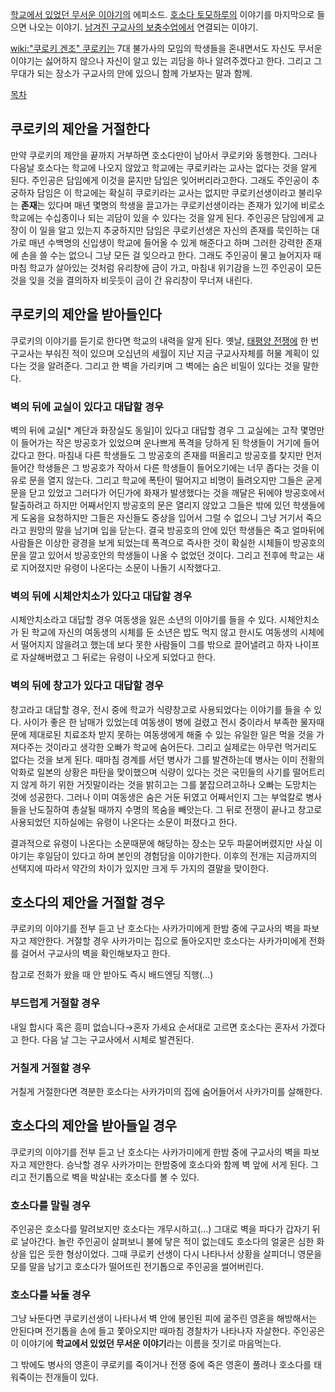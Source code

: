 [[학교에서 있었던 무서운 이야기]]의 에피소드. [[호소다 토모하루]]의 이야기를 마지막으로 들으면 나오는 이야기. [[남겨진 구교사의 보충수업]]에서 연결되는 이야기.

[[wiki:"쿠로키 겐조" 쿠로키]]는 7대 불가사의 모임의 학생들을 혼내면서도 자신도 무서운 이야기는 싫어하지 않으나 자신이 알고 있는 괴담을 하나 알려주겠다고 한다.
그리고 그 무대가 되는 장소가 구교사의 안에 있으니 함께 가보자는 말과 함께.

[[목차]]
== 쿠로키의 제안을 거절한다 ==
만약 쿠로키의 제안을 끝까지 거부하면 호소다만이 남아서 쿠로키와 동행한다. 그러나 다음날 호소다는 학교에 나오지 않았고 학교에는 쿠로키라는 교사는 없다는 것을 알게 된다. 주인공은 담임에게 이것을 묻지만 담임은 잊어버리라고한다. 그래도 주인공이 추궁하자 담임은 이 학교에는 확실히 쿠로키라는 교사는 없지만 쿠로키선생이라고 불리우는 '''존재'''는 있다며 매년 몇명의 학생을 끌고가는 쿠로키선생이라는 존재가 있기에 비로소 학교에는 수십종이나 되는 괴담이 있을 수 있다는 것을 알게 된다. 주인공은 담임에게 교장이 이 일을 알고 있는지 추궁하지만 담임은 쿠로키선생은 자신의 존재를 묵인하는 대가로 매년 수백명의 신입생이 학교에 들어올 수 있게 해준다고 하며 그러한 강력한 존재에 손을 쓸 수는 없으니 그냥 모든 걸 잊으라고 한다. 그래도 주인공이 물고 늘어지자 때마침 학교가 살아있는 것처럼 유리창에 금이 가고, 마침내 위기감을 느낀 주인공이 모든 것을 잊을 것을 결의하자 비웃듯이 금이 간 유리창이 무너져 내린다.

== 쿠로키의 제안을 받아들인다 ==
쿠로키의 이야기를 듣기로 한다면 학교의 내력을 알게 된다. 옛날, [[태평양 전쟁]]에 한 번 구교사는 부숴진 적이 있으며 오십년의 세월이 지난 지금 구교사자체를 허물 계획이 있다는 것을 알려준다. 그리고 한 벽을 가리키며 그 벽에는 숨은 비밀이 있다는 것을 말한다.

=== 벽의 뒤에 교실이 있다고 대답할 경우 ===
벽의 뒤에 교실[* 계단과 화장실도 동일]이 있다고 대답할 경우 그 교실에는 고작 몇명만이 들어가는 작은 방공호가 있었으며 운나쁘게 폭격을 당하게 된 학생들이 거기에 들어갔다고 한다. 마침내 다른 학생들도 그 방공호의 존재를 떠올리고 방공호를 찾지만 먼저 들어간 학생들은 그 방공호가 작아서 다른 학생들이 들어오기에는 너무 좁다는 것을 이유로 문을 열지 않는다. 그리고 학교에 폭탄이 떨어지고 비명이 들려오지만 그들은 굳게 문을 닫고 있었고 그러다가 어딘가에 화재가 발생했다는 것을 깨달은 뒤에야 방공호에서 탈출하려고 하지만 어째서인지 방공호의 문은 열리지 않았고 그들은 밖에 있던 학생들에게 도움을 요청하지만 그들은 자신들도 중상을 입어서 그럴 수 없으니 그냥 거기서 죽으라고 원망의 말을 남기며 입을 닫는다. 결국 방공호의 안에 있던 학생들은 죽고 얼마뒤에 사람들은 이상한 광경을 보게 되었는데 폭격으로 즉사한 것이 확실한 시체들이 방공호의 문을 깔고 있어서 방공호안의 학생들이 나올 수 없었던 것이다. 그리고 전후에 학교는 새로 지어졌지만 유령이 나온다는 소문이 나돌기 시작했다고.

=== 벽의 뒤에 시체안치소가 있다고 대답할 경우 ===
시체안치소라고 대답할 경우 여동생을 잃은 소년의 이야기를 들을 수 있다. 시체안치소가 된 학교에 자신의 여동생의 시체를 둔 소년은 밥도 먹지 않고 한시도 여동생의 시체에서 떨어지지 않을려고 했는데 보다 못한 사람들이 그를 밖으로 끌어낼려고 하자 나이프로 자살해버렸고 그 뒤로는 유령이 나오게 되었다고 한다.

=== 벽의 뒤에 창고가 있다고 대답할 경우 ===
창고라고 대답할 경우, 전시 중에 학교가 식량창고로 사용되었다는 이야기를 들을 수 있다. 사이가 좋은 한 남매가 있었는데 여동생이 병에 걸렸고 전시 중이라서 부족한 물자때문에 제대로된 치료조차 받지 못하는 여동생에게 해줄 수 있는 유일한 일은 먹을 것을 가져다주는 것이라고 생각한 오빠가 학교에 숨어든다. 그리고 실제로는 아무런 먹거리도 없다는 것을 보게 된다. 때마침 경계를 서던 병사가 그를 발견하는데 병사는 이미 전황의 악화로 일본의 상황은 파탄을 맞이했으며 식량이 있다는 것은 국민들의 사기를 떨어트리지 않게 하기 위한 거짓말이라는 것을 밝히고는 그를 붙잡으려고하나 오빠는 도망치는 것에 성공한다. 그러나 이미 여동생은 숨은 거둔 뒤였고 어째서인지 그는 부엌칼로 병사들을 난도질하여 총살될 때까지 수명의 목숨을 빼앗는다. 그 뒤로 전쟁이 끝나고 창고로 사용되었던 지하실에는 유령이 나온다는 소문이 퍼졌다고 한다.

결과적으로 유령이 나온다는 소문때문에 해당하는 장소는 모두 파묻어버렸지만 사실 이야기는 후일담이 있다고 하며 본인의 경험담을 이야기한다. 이후의 전개는 지금까지의 선택지에 따라서 약간의 차이가 있지만 크게 두 가지의 결말을 맞이한다.

== 호소다의 제안을 거절할 경우 ==
쿠로키의 이야기를 전부 듣고 난 호소다는 사카가미에게 한밤 중에 구교사의 벽을 파보자고 제안한다. 거절할 경우 사카가미는 집으로 돌아오지만 호소다는 사카가미에게 전화를 걸어서 구교사의 벽을 확인해보자고 한다.

참고로 전화가 왔을 때 안 받아도 즉시 배드엔딩 직행(…)

=== 부드럽게 거절할 경우 ===
내일 합시다 혹은 흥미 없습니다→혼자 가세요 순서대로 고르면 호소다는 혼자서 가겠다고 한다. 다음 날 그는 구교사에서 시체로 발견된다.

=== 거칠게 거절할 경우 ===
거칠게 거절한다면 격분한 호소다는 사카가미의 집에 숨어들어서 사카가미를 살해한다.

== 호소다의 제안을 받아들일 경우 ==
쿠로키의 이야기를 전부 듣고 난 호소다는 사카가미에게 한밤 중에 구교사의 벽을 파보자고 제안한다. 승낙할 경우 사카가미는 한밤중에 호소다와 함께 벽 앞에 서게 된다. 그리고 전기톱으로 벽을 박살내는 호소다를 볼 수 있다. 

=== 호소다를 말릴 경우 ===
주인공은 호소다를 말려보지만 호소다는 개무시하고(…) 그대로 벽을 파다가 갑자기 뒤로 날아간다. 놀란 주인공이 살펴보니 불에 닿은 적이 없는데도 호소다의 얼굴은 심한 화상을 입은 듯한 형상이었다. 그때 쿠로키 선생이 다시 나타나서 상황을 살피더니 영문을 모를 말을 남기고 호소다가 떨어뜨린 전기톱으로 주인공을 썰어버린다.

=== 호소다를 놔둘 경우 ===
그냥 놔둔다면 쿠로키선생이 나타나서 벽 안에 봉인된 피에 굶주린 영혼을 해방해서는 안된다며 전기톱을 손에 들고 쫓아오지만 때마침 경찰차가 나타나자 자살한다. 주인공은 이 이야기에 '''학교에서 있었던 무서운 이야기'''라는 이름을 짓기로 마음먹는다.

그 밖에도 병사의 영혼이 쿠로키를 죽이거나 전쟁 중에 죽은 영혼이 풀려나 호소다를 태워죽이는 전개들이 있다.
